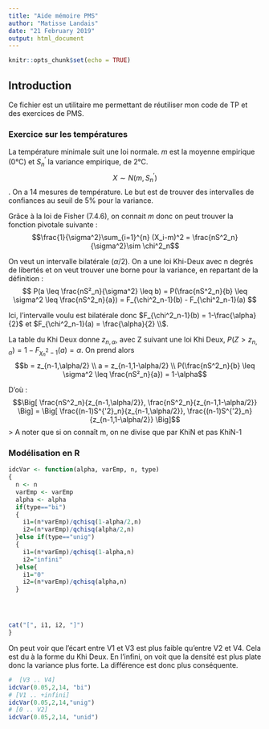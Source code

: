 ```yaml
---
title: "Aide mémoire PMS"
author: "Matisse Landais"
date: "21 February 2019"
output: html_document
---
```


```r
knitr::opts_chunk$set(echo = TRUE)
```

## Introduction

Ce fichier est un utilitaire me permettant de réutiliser mon code de TP et des exercices de PMS. 

### Exercice sur les températures

La température minimale suit une loi normale. $m$ est la moyenne empirique (0°C) et $S^{'}_n$ la variance empirique, de 2°C.
$$X\sim N(m,S^{'}_n)$$. On a 14 mesures de température. Le but est de trouver des intervalles de confiances au seuil de 5% pour la variance. 

Grâce à la loi de Fisher (7.4.6), on connait $m$ donc on peut trouver la fonction pivotale suivante : 
$$\frac{1}{\sigma^2}\sum_{i=1}^{n} (X_i-m)^2 = \frac{nS^2_n}{\sigma^2}\sim \chi^2_n$$ 

On veut un intervalle bilatérale ($\alpha/2$). 
On a une loi Khi-Deux avec n degrés de libertés et on veut trouver une borne pour la variance, en repartant de la définition : 
$$
P(a \leq \frac{nS²_n}{\sigma^2} \leq b) = P(\frac{nS^2_n}{b} \leq \sigma^2 \leq \frac{nS^2_n}{a}) = F_{\chi^2_n-1}(b) - F_{\chi^2_n-1}(a)
$$

Ici, l'intervalle voulu est bilatérale donc $F_{\chi^2_n-1}(b) = 1-\frac{\alpha}{2}$ et $F_{\chi^2_n-1}(a) = \frac{\alpha}{2} \\$. 

La table du Khi Deux donne $z_{n,\alpha}$, avec Z suivant une loi Khi Deux, $P(Z > z_{n,\alpha}) = 1-F_{\chi^2_n-1}(a) = \alpha$. On prend alors $$b = z_{n-1,\alpha/2} \\ a = z_{n-1,1-\alpha/2} \\ P(\frac{nS^2_n}{b} \leq \sigma^2 \leq \frac{nS²_n}{a}) = 1-\alpha$$

D'où : 
$$\Big[ \frac{nS^2_n}{z_{n-1,\alpha/2}}, \frac{nS^2_n}{z_{n-1,1-\alpha/2}} \Big] = \Big[ \frac{(n-1)S^{'2}_n}{z_{n-1,\alpha/2}}, \frac{(n-1)S^{'2}_n}{z_{n-1,1-\alpha/2}} \Big]$$
> A noter que si on connaît m, on ne divise que par KhiN et pas KhiN-1

### Modélisation en R 
```r
idcVar <- function(alpha, varEmp, n, type)
{
  n <- n
  varEmp <- varEmp 
  alpha <- alpha
  if(type=="bi")
  {
    i1=(n*varEmp)/qchisq(1-alpha/2,n)
    i2=(n*varEmp)/qchisq(alpha/2,n)
  }else if(type=="unig")
  {
    i1=(n*varEmp)/qchisq(1-alpha,n)
    i2="infini"
  }else{
    i1="0"
    i2=(n*varEmp)/qchisq(alpha,n)
  }




cat("[", i1, i2, "]")
}
```


On peut voir que l'écart entre V1 et V3 est plus faible qu'entre V2 et V4. Cela est du à la forme du Khi Deux. En l'infini, on voit que la densité est plus plate donc la variance plus forte. La différence est donc plus conséquente.
```r
#  [V3 .. V4]
idcVar(0.05,2,14, "bi")
# [V1 .. +infini]
idcVar(0.05,2,14,"unig")
# [0 .. V2]
idcVar(0.05,2,14, "unid")
```

